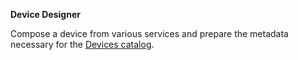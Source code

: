 
**Device Designer**

Compose a device from various services and prepare the metadata necessary
for the [Devices catalog](/devices).

<DeviceDesigner />